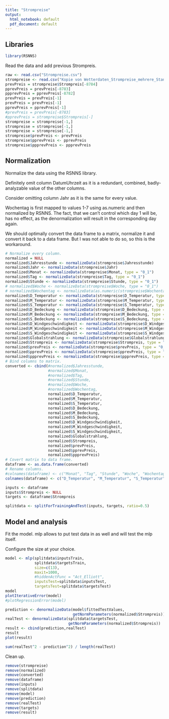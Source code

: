 ```yaml
---
title: "Strompreise"
output:
  html_notebook: default
  pdf_document: default
---
```

## Libraries
```r
library(RSNNS)
```

Read the data and add previous Strompreis.
```r
raw <- read.csv("Strompreise.csv")
strompreise <- read.csv("Kopie von Wetterdaten_Strompreise_mehrere_Standorte.csv")
prevPreis = strompreise$Strompreis[-8784]
pprevPreis = prevPreis[-8783]
ppprevPreis = pprevPreis[-8782]
prevPreis = prevPreis[-1]
prevPreis = prevPreis[-1]
pprevPreis = pprevPreis[-1]
#prevPreis = prevPreis[-8783]
#pprevPreis = strompreise$Strompreis[-]
strompreise = strompreise[-1,]
strompreise = strompreise[-1,]
strompreise = strompreise[-1,]
strompreise$prevPreis <- prevPreis
strompreise$pprevPreis <- pprevPreis
strompreise$ppprevPreis <- ppprevPreis
```
## Normalization

Normalize the data using the RSNNS library.

Definitely omit column DatumUhrzeit as it is a redundant, combined, badly-analyzable value of the other columns.

Consider omitting column Jahr as it is the same for every value.

Wochentag is first mapped to values 1-7 using as.numeric and then normalized by RSNNS. The fact, that we can't control which day 1 will be, has no effect, as the denormalization will result in the corresponding day again.

We should optimally convert the data frame to a matrix, normalize it and convert it back to a data frame. But I was not able to do so, so this is the workaround.
```r
# Normalize every column.
normalized = NULL
normalized$Jahresstunde <- normalizeData(strompreise$Jahresstunde)
normalized$Jahr <- normalizeData(strompreise$Jahr)
normalized$Monat <- normalizeData(strompreise$Monat, type = "0_1")
normalized$Tag <- normalizeData(strompreise$Tag, type = "0_1")
normalized$Stunde <- normalizeData(strompreise$Stunde, type = "0_1")
# normalized$Woche <- normalizeData(strompreise$Woche, type = "0_1")
# normalized$Wochentag <- normalizeData(as.numeric(strompreise$Wochentag), type = "0_1")
normalized$D_Temperatur <- normalizeData(strompreise$D_Temperatur, type = "0_1")
normalized$M_Temperatur <- normalizeData(strompreise$M_Temperatur, type = "0_1")
normalized$S_Temperatur <- normalizeData(strompreise$S_Temperatur, type = "0_1")
normalized$D_Bedeckung <- normalizeData(strompreise$D_Bedeckung, type = "0_1")
normalized$M_Bedeckung <- normalizeData(strompreise$M_Bedeckung, type = "0_1")
normalized$S_Bedeckung <- normalizeData(strompreise$S_Bedeckung, type = "0_1")
normalized$D_Windgeschwindigkeit <- normalizeData(strompreise$D_Windgeschwindigkeit, type = "0_1")
normalized$M_Windgeschwindigkeit <- normalizeData(strompreise$M_Windgeschwindigkeit, type = "0_1")
normalized$S_Windgeschwindigkeit <- normalizeData(strompreise$S_Windgeschwindigkeit, type = "0_1")
normalized$Globalstrahlung <- normalizeData(strompreise$Globalstrahlung, type = "0_1")
normalized$Strompreis <- normalizeData(strompreise$Strompreis, type = "0_1")
normalized$prevPreis <- normalizeData(strompreise$prevPreis, type = "0_1")
normalized$pprevPreis <- normalizeData(strompreise$pprevPreis, type = "0_1")
normalized$ppprevPreis <- normalizeData(strompreise$ppprevPreis, type = "0_1")
# Bind columns to matrix.
converted <- cbind(#normalized$Jahresstunde, 
                   #normalized$Monat,
                   #normalized$Tag,
                   #normalized$Stunde,
                   #normalized$Woche,
                   #normalized$Wochentag,
                   normalized$D_Temperatur,
                   normalized$M_Temperatur,
                   normalized$S_Temperatur,
                   normalized$D_Bedeckung,
                   normalized$M_Bedeckung,
                   normalized$S_Bedeckung,
                   normalized$D_Windgeschwindigkeit,
                   normalized$M_Windgeschwindigkeit,
                   normalized$S_Windgeschwindigkeit,
                   normalized$Globalstrahlung,
                   normalized$Strompreis,
                   normalized$prevPreis,
                   normalized$pprevPreis,
                   normalized$ppprevPreis)
# Covert matrix to data frame.
dataframe <- as.data.frame(converted)
# Rename columns.
#colnames(dataframe) <- c("Monat", "Tag", "Stunde", "Woche", "Wochentag", "Temperatur", "Bedeckung", "Windgeschwindigkeit", "Globalstrahlung", "Strompreis", "prevPreis", "pprevPreis")
colnames(dataframe) <- c("D_Temperatur", "M_Temperatur", "S_Temperatur", "D_Bedeckung", "M_Bedeckung", "S_Bedeckung", "D_Windgeschwindigkeit", "M_Windgeschwindigkeit", "S_Windgeschwindigkeit", "Globalstrahlung","Strompreis", "prevPreis", "pprevPreis", "ppprevPreis")

inputs <- dataframe
inputs$Strompreis <- NULL
targets <- dataframe$Strompreis

splitdata <- splitForTrainingAndTest(inputs, targets, ratio=0.5)
```

## Model and analysis
Fit the model. mlp allows to put test data in as well and will test the mlp itself. 

Configure the size at your choice.
```r
model <- mlp(splitdata$inputsTrain,
             splitdata$targetsTrain,
             size=c(13),
             maxit=1000,
             #hiddenActFunc = "Act_Elliott",
             inputsTest=splitdata$inputsTest,
             targetsTest=splitdata$targetsTest)
model
plotIterativeError(model)
#plotRegressionError(model)

prediction <- denormalizeData(model$fittedTestValues,
                              getNormParameters(normalized$Strompreis))
realTest <- denormalizeData(splitdata$targetsTest,
                            getNormParameters(normalized$Strompreis))
result <- cbind(prediction,realTest)
result
plot(result)

sum(realTest^2 - prediction^2) / length(realTest)
```

Clean up.
```r
remove(strompreise)
remove(normalized)
remove(converted)
remove(dataframe)
remove(inputs)
remove(splitdata)
remove(model)
remove(prediction)
remove(realTest)
remove(targets)
remove(result)
```